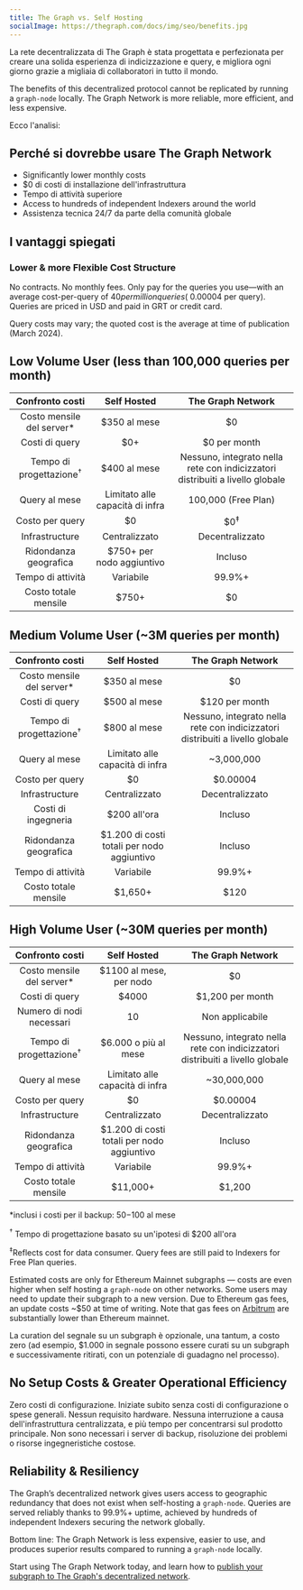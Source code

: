 ```yaml
---
title: The Graph vs. Self Hosting
socialImage: https://thegraph.com/docs/img/seo/benefits.jpg
---
```


La rete decentralizzata di The Graph è stata progettata e perfezionata per creare una solida esperienza di indicizzazione e query, e migliora ogni giorno grazie a migliaia di collaboratori in tutto il mondo.

The benefits of this decentralized protocol cannot be replicated by running a `graph-node` locally. The Graph Network is more reliable, more efficient, and less expensive.

Ecco l'analisi:

## Perché si dovrebbe usare The Graph Network

- Significantly lower monthly costs
- $0 di costi di installazione dell'infrastruttura
- Tempo di attività superiore
- Access to hundreds of independent Indexers around the world
- Assistenza tecnica 24/7 da parte della comunità globale

## I vantaggi spiegati

### Lower & more Flexible Cost Structure

No contracts. No monthly fees. Only pay for the queries you use—with an average cost-per-query of $40 per million queries (~$0.00004 per query). Queries are priced in USD and paid in GRT or credit card.

Query costs may vary; the quoted cost is the average at time of publication (March 2024).

## Low Volume User (less than 100,000 queries per month)

|           Confronto costi          |               Self Hosted               |                               The Graph Network                               |
| :--------------------------------: | :-------------------------------------: | :---------------------------------------------------------------------------: |
|     Costo mensile del server\*     |               $350 al mese              |                                       $0                                      |
|           Costi di query           |                   $0+                   |                                  $0 per month                                 |
| Tempo di progettazione<sup>†</sup> |               $400 al mese              | Nessuno, integrato nella rete con indicizzatori distribuiti a livello globale |
|            Query al mese           |     Limitato alle capacità di infra     |                              100,000 (Free Plan)                              |
|           Costo per query          |                    $0                   |                                 $0<sup>‡</sup>                                |
|           Infrastructure           |              Centralizzato              |                                Decentralizzato                                |
|        Ridondanza geografica       |        $750+ per nodo aggiuntivo        |                                    Incluso                                    |
|          Tempo di attività         |                Variabile                |                                     99.9%+                                    |
|        Costo totale mensile        | <span className="highlight-row" />$750+ |                                       $0                                      |

## Medium Volume User (~3M queries per month)

|           Confronto costi          |                 Self Hosted                |                               The Graph Network                               |
| :--------------------------------: | :----------------------------------------: | :---------------------------------------------------------------------------: |
|     Costo mensile del server\*     |                $350 al mese                |                                       $0                                      |
|           Costi di query           |                $500 al mese                |                                 $120 per month                                |
| Tempo di progettazione<sup>†</sup> |                $800 al mese                | Nessuno, integrato nella rete con indicizzatori distribuiti a livello globale |
|            Query al mese           |       Limitato alle capacità di infra      |                                   ~3,000,000                                  |
|           Costo per query          |                     $0                     |                                    $0.00004                                   |
|           Infrastructure           |                Centralizzato               |                                Decentralizzato                                |
|         Costi di ingegneria        |                $200 all'ora                |                                    Incluso                                    |
|        Ridondanza geografica       | $1.200 di costi totali per nodo aggiuntivo |                                    Incluso                                    |
|          Tempo di attività         |                  Variabile                 |                                     99.9%+                                    |
|        Costo totale mensile        | <span className="highlight-row" /> $1,650+ |                                      $120                                     |

## High Volume User (~30M queries per month)

|           Confronto costi          |                 Self Hosted                 |                               The Graph Network                               |
| :--------------------------------: | :-----------------------------------------: | :---------------------------------------------------------------------------: |
|     Costo mensile del server\*     |           $1100 al mese, per nodo           |                                       $0                                      |
|           Costi di query           |                    $4000                    |                                $1,200 per month                               |
|      Numero di nodi necessari      |                      10                     |                                Non applicabile                                |
| Tempo di progettazione<sup>†</sup> |             $6.000 o più al mese            | Nessuno, integrato nella rete con indicizzatori distribuiti a livello globale |
|            Query al mese           |       Limitato alle capacità di infra       |                                  ~30,000,000                                  |
|           Costo per query          |                      $0                     |                                    $0.00004                                   |
|           Infrastructure           |                Centralizzato                |                                Decentralizzato                                |
|        Ridondanza geografica       |  $1.200 di costi totali per nodo aggiuntivo |                                    Incluso                                    |
|          Tempo di attività         |                  Variabile                  |                                     99.9%+                                    |
|        Costo totale mensile        | <span className="highlight-row" /> $11,000+ |                                     $1,200                                    |

\*inclusi i costi per il backup: $50-$100 al mese

<sup>†</sup> Tempo di progettazione basato su un'ipotesi di $200 all'ora

<sup>‡</sup>Reflects cost for data consumer. Query fees are still paid to Indexers for Free Plan queries.

Estimated costs are only for Ethereum Mainnet subgraphs — costs are even higher when self hosting a `graph-node` on other networks. Some users may need to update their subgraph to a new version. Due to Ethereum gas fees, an update costs ~$50 at time of writing. Note that gas fees on [Arbitrum](/archived/arbitrum/arbitrum-faq/) are substantially lower than Ethereum mainnet.

La curation del segnale su un subgraph è opzionale, una tantum, a costo zero (ad esempio, $1.000 in segnale possono essere curati su un subgraph e successivamente ritirati, con un potenziale di guadagno nel processo).

## No Setup Costs & Greater Operational Efficiency

Zero costi di configurazione. Iniziate subito senza costi di configurazione o spese generali. Nessun requisito hardware. Nessuna interruzione a causa dell'infrastruttura centralizzata, e più tempo per concentrarsi sul prodotto principale. Non sono necessari i server di backup, risoluzione dei problemi o risorse ingegneristiche costose.

## Reliability & Resiliency

The Graph’s decentralized network gives users access to geographic redundancy that does not exist when self-hosting a `graph-node`. Queries are served reliably thanks to 99.9%+ uptime, achieved by hundreds of independent Indexers securing the network globally.

Bottom line: The Graph Network is less expensive, easier to use, and produces superior results compared to running a `graph-node` locally.

Start using The Graph Network today, and learn how to [publish your subgraph to The Graph's decentralized network](/subgraphs/quick-start/).
